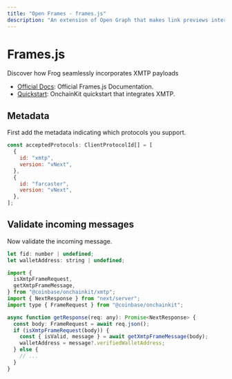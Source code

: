```yaml
---
title: "Open Frames - frames.js"
description: "An extension of Open Graph that makes link previews interactive."
---
```


# Frames.js

Discover how Frog seamlessly incorporates XMTP payloads

- [Official Docs](https://framesjs.org/reference/js/xmtp): Official Frames.js Documentation.
- [Quickstart](https://github.com/ephemeraHQ/open-frames-starter-framesjs/): OnchainKit quickstart that integrates XMTP.

## Metadata

First add the metadata indicating which protocols you support.

```jsx
const acceptedProtocols: ClientProtocolId[] = [
  {
    id: "xmtp",
    version: "vNext",
  },
  {
    id: "farcaster",
    version: "vNext",
  },
];
```

## Validate incoming messages

Now validate the incoming message.

```jsx
let fid: number | undefined;
let walletAddress: string | undefined;

import {
  isXmtpFrameRequest,
  getXmtpFrameMessage,
} from "@coinbase/onchainkit/xmtp";
import { NextResponse } from "next/server";
import type { FrameRequest } from "@coinbase/onchainkit";

async function getResponse(req: any): Promise<NextResponse> {
  const body: FrameRequest = await req.json();
  if (isXmtpFrameRequest(body)) {
    const { isValid, message } = await getXmtpFrameMessage(body);
    walletAddress = message?.verifiedWalletAddress;
  } else {
    // ...
  }
}
```

